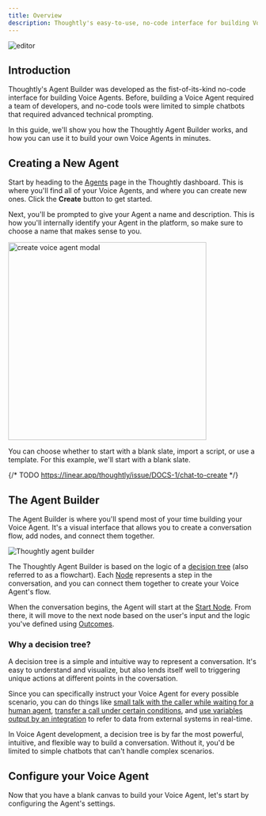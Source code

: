 ```yaml
---
title: Overview
description: Thoughtly's easy-to-use, no-code interface for building Voice Agents
---
```


![editor](/images/hero/editor.png)

## Introduction

Thoughtly's Agent Builder was developed as the fist-of-its-kind no-code interface for building Voice Agents. Before, building a Voice Agent required a team of developers, and no-code tools were limited to simple chatbots that required advanced technical prompting.

In this guide, we'll show you how the Thoughtly Agent Builder works, and how you can use it to build your own Voice Agents in minutes.

## Creating a New Agent

Start by heading to the [Agents](https://app.thoughtly.com/agents) page in the Thoughtly dashboard. This is where you'll find all of your Voice Agents, and where you can create new ones. Click the **Create** button to get started.

Next, you'll be prompted to give your Agent a name and description. This is how you'll internally identify your Agent in the platform, so make sure to choose a name that makes sense to you.

<Frame caption="Creating a new Voice Agent on Thoughtly">
	<img width="400" src="/images/ui/create-agent-modal.jpeg" alt="create voice agent modal" style={{ "borderRadius": 10 }}/>
</Frame>

You can choose whether to start with a blank slate, import a script, or use a template. For this example, we'll start with a blank slate.

{/* TODO https://linear.app/thoughtly/issue/DOCS-1/chat-to-create */}

## The Agent Builder

The Agent Builder is where you'll spend most of your time building your Voice Agent. It's a visual interface that allows you to create a conversation flow, add nodes, and connect them together.

<Frame caption="The Thoughtly Agent Builder">
	<img src="/images/ui/agent-builder.png" alt="Thoughtly agent builder" style={{ "borderRadius": 10 }}/>
</Frame>

The Thoughtly Agent Builder is based on the logic of a [decision tree](/resources/glossary#decision-tree) (also referred to as a flowchart). Each [Node](/build/agent-builder/nodes) represents a step in the conversation, and you can connect them together to create your Voice Agent's flow.

When the conversation begins, the Agent will start at the [Start Node](/build/agent-builder/nodes#start-node). From there, it will move to the next node based on the user's input and the logic you've defined using [Outcomes](/build/agent-builder/outcomes).

### Why a decision tree?

A decision tree is a simple and intuitive way to represent a conversation. It's easy to understand and visualize, but also lends itself well to triggering unique actions at different points in the coversation.

Since you can specifically instruct your Voice Agent for every possible scenario, you can do things like [small talk with the caller while waiting for a human agent](/build/agent-builder/nodes#delay-node), [transfer a call under certain conditions](/build/agent-builder/outcomes#branching), and [use variables output by an integration](/build/agent-builder/variables#integration-variables) to refer to data from external systems in real-time.

In Voice Agent development, a decision tree is by far the most powerful, intuitive, and flexible way to build a conversation. Without it, you'd be limited to simple chatbots that can't handle complex scenarios.

## Configure your Voice Agent

Now that you have a blank canvas to build your Voice Agent, let's start by configuring the Agent's settings.


<NextSection
	title="Agent Configuration"
	icon="gear"
	href="/build/agent-builder/configuration"
	description="Ready to start configure your first Voice Agent? Continue ->"
/>

